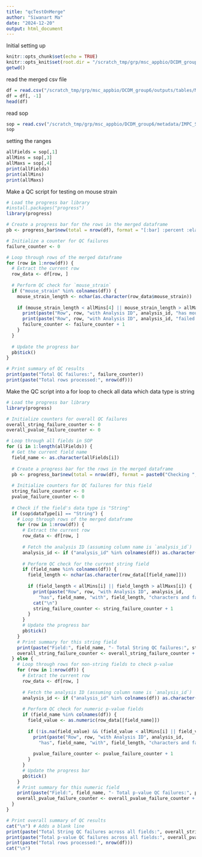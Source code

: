```yaml
---
title: "qcTestOnMerge"
author: "Siwanart Ma"
date: "2024-12-20"
output: html_document
---
```

Initial setting up
```r
knitr::opts_chunk$set(echo = TRUE)
knitr::opts_knit$set(root.dir = "/scratch_tmp/grp/msc_appbio/DCDM_group6/")
getwd()
```

read the merged csv file
```r
df = read.csv("/scratch_tmp/grp/msc_appbio/DCDM_group6/outputs/tables/Merged_df100.csv")
df = df[, -1]
head(df)
```
read sop
```r
sop = read.csv("/scratch_tmp/grp/msc_appbio/DCDM_group6/metadata/IMPC_SOP.csv")
sop
```
setting the ranges
```r
allFields = sop[,1]
allMins = sop[,3]
allMaxs = sop[,4]
print(allFields)
print(allMins)
print(allMaxs)
```
Make a QC script for testing on mouse strain
```r
# Load the progress bar library
#install.packages("progress")
library(progress)

# Create a progress bar for the rows in the merged dataframe
pb <- progress_bar$new(total = nrow(df), format = "[:bar] :percent :elapsed", clear = FALSE)

# Initialize a counter for QC failures
failure_counter <- 0

# Loop through rows of the merged dataframe
for (row in 1:nrow(df)) {
  # Extract the current row
  row_data <- df[row, ]
  
  # Perform QC check for `mouse_strain`
  if ("mouse_strain" %in% colnames(df)) {
    mouse_strain_length <- nchar(as.character(row_data$mouse_strain))
    
    if (mouse_strain_length < allMins[4] || mouse_strain_length > allMaxs[4]) {
      print(paste("Row", row, "with Analysis ID", analysis_id, "has mouse_strain with", mouse_strain_length, "characters"))
      print(paste("Row", row, "with Analysis ID", analysis_id, "failed QC"))
      failure_counter <- failure_counter + 1
    }
  }
  
  # Update the progress bar
  pb$tick()
}

# Print summary of QC results
print(paste("Total QC failures:", failure_counter))
print(paste("Total rows processed:", nrow(df)))

```

Make the QC script into a for loop to check all data which data type is string

```r
# Load the progress bar library
library(progress)

# Initialize counters for overall QC failures
overall_string_failure_counter <- 0
overall_pvalue_failure_counter <- 0

# Loop through all fields in SOP
for (i in 1:length(allFields)) {
  # Get the current field name
  field_name <- as.character(allFields[i])
  
  # Create a progress bar for the rows in the merged dataframe
  pb <- progress_bar$new(total = nrow(df), format = paste0("Checking ", field_name, " [:bar] :percent :elapsed"), clear = FALSE)
  
  # Initialize counters for QC failures for this field
  string_failure_counter <- 0
  pvalue_failure_counter <- 0
  
  # Check if the field's data type is "String"
  if (sop$dataType[i] == "String") {
    # Loop through rows of the merged dataframe
    for (row in 1:nrow(df)) {
      # Extract the current row
      row_data <- df[row, ]
      
      # Fetch the analysis ID (assuming column name is `analysis_id`)
      analysis_id <- if ("analysis_id" %in% colnames(df)) as.character(row_data$analysis_id) else "Unknown"
      
      # Perform QC check for the current string field
      if (field_name %in% colnames(df)) {
        field_length <- nchar(as.character(row_data[[field_name]]))
        
        if (field_length < allMins[i] || field_length > allMaxs[i]) {
          print(paste("Row", row, "with Analysis ID", analysis_id, 
            "has", field_name, "with", field_length, "characters and failed QC"))
          cat("\n")
          string_failure_counter <- string_failure_counter + 1
        }
      }
      # Update the progress bar
      pb$tick()
    }
    # Print summary for this string field
    print(paste("Field:", field_name, "- Total String QC failures:", string_failure_counter))
    overall_string_failure_counter <- overall_string_failure_counter + string_failure_counter
  } else {
    # Loop through rows for non-string fields to check p-value
    for (row in 1:nrow(df)) {
      # Extract the current row
      row_data <- df[row, ]
      
      # Fetch the analysis ID (assuming column name is `analysis_id`)
      analysis_id <- if ("analysis_id" %in% colnames(df)) as.character(row_data$analysis_id) else "Unknown"
      
      # Perform QC check for numeric p-value fields
      if (field_name %in% colnames(df)) {
        field_value <- as.numeric(row_data[[field_name]])
        
        if (!is.na(field_value) && (field_value < allMins[i] || field_value > allMaxs[i])) {
          print(paste("Row", row, "with Analysis ID", analysis_id, 
            "has", field_name, "with", field_length, "characters and failed QC for p-value range"))
          
          pvalue_failure_counter <- pvalue_failure_counter + 1
        }
      }
      # Update the progress bar
      pb$tick()
    }
    # Print summary for this numeric field
    print(paste("Field:", field_name, "- Total p-value QC failures:", pvalue_failure_counter))
    overall_pvalue_failure_counter <- overall_pvalue_failure_counter + pvalue_failure_counter
  }
}

# Print overall summary of QC results
cat("\n") # Adds a blank line
print(paste("Total String QC failures across all fields:", overall_string_failure_counter))
print(paste("Total p-value QC failures across all fields:", overall_pvalue_failure_counter))
print(paste("Total rows processed:", nrow(df)))
cat("\n")

```

